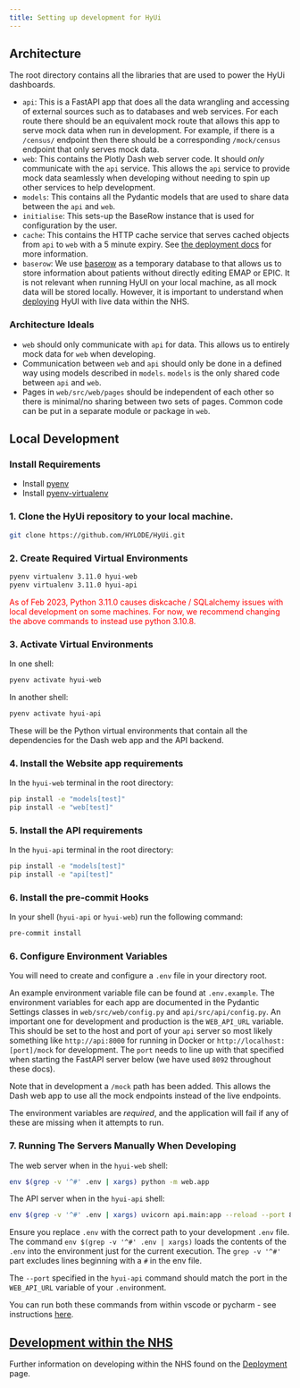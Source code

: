 ```yaml
---
title: Setting up development for HyUi
---
```


## Architecture

The root directory contains all the libraries that are used to power the HyUi dashboards.

- `api`: This is a FastAPI app that does all the data wrangling and accessing of external sources such as to databases and web services. For each route there should be an equivalent mock route that allows this app to serve mock data when run in development. For example, if there is a `/census/` endpoint then there should be a corresponding `/mock/census` endpoint that only serves mock data.
- `web`: This contains the Plotly Dash web server code. It should *only* communicate with the `api` service. This allows the `api` service to provide mock data seamlessly when developing without needing to spin up other services to help development.
- `models`: This contains all the Pydantic models that are used to share data between the `api` and `web`.
- `initialise`: This sets-up the BaseRow instance that is used for configuration by the user.
- `cache`: This contains the HTTP cache service that serves cached objects from `api` to `web` with a 5 minute expiry. See [the deployment docs](./deployment.qmd) for more information.
- `baserow`: We use [baserow](https://baserow.io) as a temporary database to that allows us to store information about patients without directly editing EMAP or EPIC. It is not relevant when running HyUI on your local machine, as all mock data will be stored locally. However, it is important to understand when [deploying](deployment.qmd) HyUI with live data within the NHS.

### Architecture Ideals
- `web` should only communicate with `api` for data. This allows us to entirely mock data for `web` when developing.
- Communication between `web` and `api` should only be done in a defined way using models described in `models`. `models` is the only shared code between `api` and `web`.
- Pages in `web/src/web/pages` should be independent of each other so there is minimal/no sharing between two sets of pages. Common code can be put in a separate module or package in `web`.


## Local Development

### Install Requirements

- Install [pyenv](https://github.com/pyenv/pyenv)
- Install [pyenv-virtualenv](https://github.com/pyenv/pyenv-virtualenv)


### 1. Clone the HyUi repository to your local machine.

```sh
git clone https://github.com/HYLODE/HyUi.git
```
### 2. Create Required Virtual Environments

```sh
pyenv virtualenv 3.11.0 hyui-web
pyenv virtualenv 3.11.0 hyui-api
```

<span style="color:red">As of Feb 2023, Python 3.11.0 causes diskcache / SQLalchemy issues with local development on some machines. For now, we recommend changing the above commands to instead use python 3.10.8.</span>


### 3. Activate Virtual Environments

In one shell:

```sh
pyenv activate hyui-web
```

In another shell:
```sh
pyenv activate hyui-api
```

These will be the Python virtual environments that contain all the dependencies for the Dash web app and the API backend.

### 4. Install the Website app requirements

In the `hyui-web` terminal in the root directory:

```sh
pip install -e "models[test]"
pip install -e "web[test]"
```

### 5. Install the API requirements
In the `hyui-api` terminal in the root directory:

```sh
pip install -e "models[test]"
pip install -e "api[test]"
```

### 6. Install the pre-commit Hooks

In your shell (`hyui-api` or `hyui-web`) run the following command:

```sh
pre-commit install
```

### 6. Configure Environment Variables

You will need to create and configure a `.env` file in your directory root.

An example environment variable file can be found at `.env.example`. The environment variables for each app are documented in the Pydantic Settings classes in `web/src/web/config.py` and `api/src/api/config.py`. An important one for development and production is the `WEB_API_URL` variable. This should be set to the host and port of your `api` server so most likely something like `http://api:8000` for running in Docker or `http://localhost:[port]/mock` for development. The `port` needs to line up with that specified when starting the FastAPI server below (we have used `8092` throughout these docs).

Note that in development a `/mock` path has been added. This allows the Dash web app to use all the mock endpoints instead of the live endpoints.

The environment variables are _required_, and the application will fail if any of these are missing when it attempts to run.

### 7. Running The Servers Manually When Developing

The web server when in the `hyui-web` shell:

```sh
env $(grep -v '^#' .env | xargs) python -m web.app
```

The API server when in the `hyui-api` shell:

```sh
env $(grep -v '^#' .env | xargs) uvicorn api.main:app --reload --port 8092
```

Ensure you replace `.env` with the correct path to your development `.env` file. The command `env $(grep -v '^#' .env | xargs)` loads the contents of the `.env` into the environment just for the current execution. The `grep -v '^#'` part excludes lines beginning with a `#` in the env file.

The `--port` specified in the `hyui-api` command should match the port in the `WEB_API_URL` variable of your `.env`ironment.

You can run both these commands from within vscode or pycharm - see instructions [here](ide_setup.qmd).


## [Development within the NHS](deployment.qmd)

Further information on developing within the NHS found on the [Deployment](deployment.qmd) page.

<!--

#### Debugging On Your Local Machine

## Initialisation

Currently only Baserow needs to be initialised by creating an admin user and setting up the tables required for the rest of the app to function correct. The `initialise` python package contains the code that does all this.

```sh
pyenv virtualenv 3.11.0 hyui-initialise
pyenv activate hyui-initialise

pip install -e "initialise"

python -m initialise.main --operation baserow
```

You can do this on your local machine but you need to install (with docker).
See the [docs](https://baserow.io/docs/installation%2Finstall-with-docker).
If you do this then don't forget to adjust the `BASEROW_PUBLIC_URL` to point to your local dev version (e.g. `http://localhost:80`) -->
